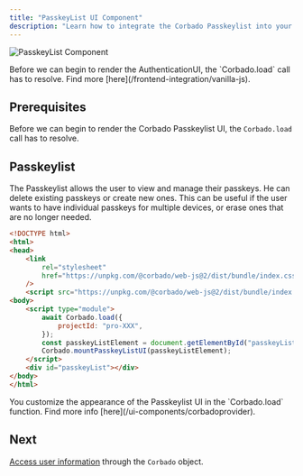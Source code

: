 ```yaml
---
title: "PasskeyList UI Component"
description: "Learn how to integrate the Corbado Passkeylist into your VanillaJS application."
---
```


![PasskeyList Component](/images/frontend-integration/ui-components/passkeylist/passkeylist.webp)

<Warning>
    Before we can begin to render the AuthenticationUI, the `Corbado.load` call has to resolve.
    Find more [here](/frontend-integration/vanilla-js).
</Warning>

## Prerequisites

Before we can begin to render the Corbado Passkeylist UI, the `Corbado.load` call has to resolve.

## Passkeylist

The Passkeylist allows the user to view and manage their passkeys.
He can delete existing passkeys or create new ones.
This can be useful if the user wants to have individual passkeys for multiple devices, or erase ones
that are no longer needed.

```html main.html
<!DOCTYPE html>
<html>
<head>
    <link
        rel="stylesheet"
        href="https://unpkg.com/@corbado/web-js@2/dist/bundle/index.css"
    />
    <script src="https://unpkg.com/@corbado/web-js@2/dist/bundle/index.js"></script>
<body>
    <script type="module">
        await Corbado.load({
            projectId: "pro-XXX",
        });
        const passkeyListElement = document.getElementById("passkeyList");
        Corbado.mountPasskeyListUI(passkeyListElement);
    </script>
    <div id="passkeyList"></div>
</body>
</html>
```

<Note>
    You customize the appearance of the Passkeylist UI in the `Corbado.load` function.
    Find more info [here](/ui-components/corbadoprovider).
</Note>

## Next

[Access user information](/frontend-integration/vanilla-js/authentication-state) through the `Corbado` object.